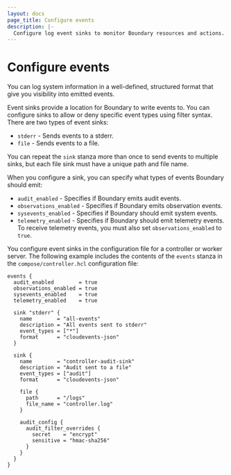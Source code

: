 ```yaml
---
layout: docs
page_title: Configure events
description: |-
  Configure log event sinks to monitor Boundary resources and actions.
---
```


# Configure events

You can log system information in a well-defined, structured format that give you visibility into emitted events.

Event sinks provide a location for Boundary to write events to.
You can configure sinks to allow or deny specific event types using filter syntax.
There are two types of event sinks:

- `stderr` - Sends events to a stderr.
- `file` - Sends events to a file.

You can repeat the `sink` stanza more than once to send events to multiple sinks, but each file sink must have a unique path and file name.

When you configure a sink, you can specify what types of events Boundary should emit:

- `audit_enabled` - Specifies if Boundary emits audit events.
- `observations_enabled` - Specifies if Boundary emits observation events.
- `sysevents_enabled` - Specifies if Boundary should emit system events.
- `telemetry_enabled` - Specifies if Boundary should emit telemetry events.
To receive telemetry events, you must also set `observations_enabled` to `true`.

You configure event sinks in the configuration file for a controller or worker server.
The following example includes the contents of the `events` stanza in the `compose/controller.hcl` configuration file:

<CodeBlockConfig hideClipboard>

```hcl
events {
  audit_enabled        = true
  observations_enabled = true
  sysevents_enabled    = true
  telemetry_enabled    = true

  sink "stderr" {
    name        = "all-events"
    description = "All events sent to stderr"
    event_types = ["*"]
    format      = "cloudevents-json"
  }

  sink {
    name        = "controller-audit-sink"
    description = "Audit sent to a file"
    event_types = ["audit"]
    format      = "cloudevents-json"

    file {
      path      = "/logs"
      file_name = "controller.log"
    }

    audit_config {
      audit_filter_overrides {
        secret    = "encrypt"
        sensitive = "hmac-sha256"
      }
    }
  }
}
```

</CodeBlockConfig>
